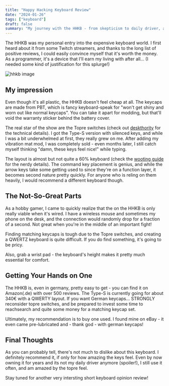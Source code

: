 ```yaml
---
title: "Happy Hacking Keyboard Review"
date: "2024-01-26"
tags: ["keyboard"]
draft: false
summary: "My journey with the HHKB - from skepticism to daily driver, and why it might be worth the investment for programmers."
---
```


The HHKB was my personal entry into the expensive keyboard world. I first heard about it from some Twitch streamers, and thanks to the long list of positive reviews, I could easily convince myself that it's worth the money. As a programmer, it's a device that I'll earn my living with after all... (I needed some kind of justification for this splurge!)

![hhkb image](/static/hhkb-banana.png)

## My impression

Even though it's all plastic, the HHKB doesn't feel cheap at all. The keycaps are made from PBT, which is fancy keyboard-speak for "won't get shiny and worn out like normal keycaps". You can take it apart for modding, but that'll void the warranty sticker behind the battery cover.

The real star of the show are the Topre switches (check out [deskthority](https://deskthority.net/wiki/Topre_switch) for the technical details). I got the Type-S version with silenced keys, and while I was a bit underwhelmed at first, they really grew on me. After adding my vibration mat mod, I was completely sold - even months later, I still catch myself thinking "damn, these keys feel nice!" while typing.

<AudioComponent src="/static/hhkb-sound.mp3" />

The layout is almost but not quite a 60% keyboard (check the [wooting guide](https://wooting.io/post/the-ultimate-guide-to-keyboard-layouts-and-form-factors) for the nerdy details). The command key placement is genius, and while the arrow keys take some getting used to since they're on a function layer, it becomes second nature pretty quickly. For anyone who is reling on them heavily, I would recommend a different keyboard though.

## The Not-So-Great Parts

As a hobby gamer, I came to quickly realize that the on the HHKB is only really viable when it's wired. I have a wireless mouse and sometimes my phone on the desk, and the connection would randomly drop for a fraction of a second. Not great when you're in the middle of an important fight!

Finding matching keycaps is tough due to the Topre switches, and creating a QWERTZ keyboard is quite difficult. If you do find something, it's going to be pricy.

Also, grab a wrist pad - the keyboard's height makes it pretty much essential for comfort.

## Getting Your Hands on One

The HHKB is, even in germany, pretty easy to get - you can find it on Amazon(.de) with over 500 reviews. The Type-S is currently going for about 340€ with a QWERTY layout. If you want German keycaps... STRONGLY reconsider topre switches, and be prepared to invest some time to reachsearch and quite some money for a matching keycap set.

Ultimately, my recommendation is to buy one used. I found mine on eBay - it even came pre-lubricated and - thank god - with german keycaps!

## Final Thoughts

As you can probably tell, there's not much to dislike about this keyboard. I definitely recommend it, if only for how amazing the keys feel. Even by now owning it for years and its not my daily driver anymore (spoiler!), I still use it often, and am amazed by the topre feel.

Stay tuned for another very intersting short keyboard opinion review!
